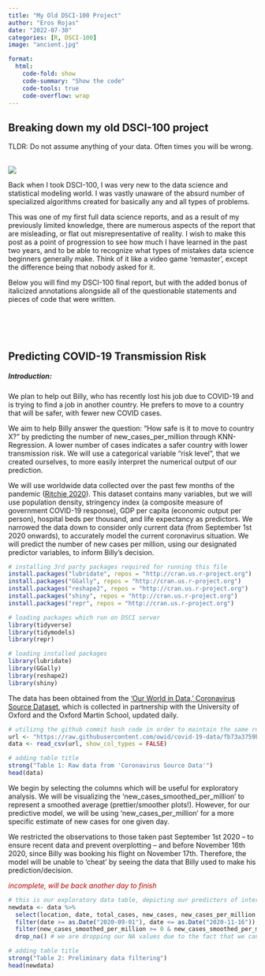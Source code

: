 ```yaml
---
title: "My Old DSCI-100 Project"
author: "Eros Rojas"
date: "2022-07-30"
categories: [R, DSCI-100]
image: "ancient.jpg"

format:
  html:
    code-fold: show
    code-summary: "Show the code"
    code-tools: true
    code-overflow: wrap
---
```


## **Breaking down my old DSCI-100 project**
TLDR: Do not assume anything of your data. Often times you will be wrong.

<br>
![](data-pic.jpg)
<br>

Back when I took DSCI-100, I was very new to the data science and statistical modeling world. I was vastly unaware of the absurd number of specialized algorithms created for basically any and all types of problems. 

This was one of my first full data science reports, and as a result of my previously limited knowledge, there are numerous aspects of the report that are misleading, or flat out misrepresentative of reality. I wish to make this post as a point of progression to see how much I have learned in the past two years, and to be able to recognize what types of mistakes data science beginners generally make. Think of it like a video game 'remaster', except the difference being that nobody asked for it.

Below you will find my DSCI-100 final report, but with the added bonus of italicized annotations alongside all of the questionable statements and pieces of code that were written. 

<br>
<br>
<br>

## **Predicting COVID-19 Transmission Risk**

##### **Introduction:**

We plan to help out Billy, who has recently lost his job due to COVID-19 and is trying to find a job in another country. He prefers to move to a country that will be safer, with fewer new COVID cases. 

We aim to help Billy answer the question: “How safe is it to move to country X?” by predicting the number of new_cases_per_million through KNN-Regression. A lower number of cases indicates a safer country with lower transmission risk. We will use a categorical variable “risk level”, that we created ourselves, to more easily interpret the numerical output of our prediction. 

We will use worldwide data collected over the past few months of the pandemic ([Ritchie 2020](https://ourworldindata.org/coronavirus-source-data)). This dataset contains many variables, but we will use population density, stringency index (a composite measure of government COVID-19 response), GDP per capita (economic output per person), hospital beds per thousand, and life expectancy as predictors. We narrowed the data down to consider only current data (from September 1st 2020 onwards), to accurately model the current coronavirus situation. We will predict the number of new cases per million, using our designated predictor variables, to inform Billy’s decision.


```r
# installing 3rd party packages required for running this file
install.packages("lubridate", repos = "http://cran.us.r-project.org")
install.packages("GGally", repos = "http://cran.us.r-project.org")
install.packages("reshape2", repos = "http://cran.us.r-project.org")
install.packages("shiny", repos = "http://cran.us.r-project.org")
install.packages("repr", repos = "http://cran.us.r-project.org")

# loading packages which run on DSCI server
library(tidyverse)
library(tidymodels)
library(repr)

# loading installed packages
library(lubridate)
library(GGally)
library(reshape2)
library(shiny)
```

The data has been obtained from the ['Our World in Data,' Coronavirus Source Dataset](https://ourworldindata.org/coronavirus-source-data), which is collected in partnership with the University of Oxford and the Oxford Martin School, updated daily.

```r
# utilizng the github commit hash code in order to maintain the same running code throughout the lifespan of this project
url <- "https://raw.githubusercontent.com/owid/covid-19-data/fb73a3759b6691dc9a6f880353a37e70cd7ceb92/public/data/owid-covid-data.csv"
data <- read_csv(url, show_col_types = FALSE)

# adding table title
strong("Table 1: Raw data from 'Coronavirus Source Data'")
head(data)
```

We begin by selecting the columns which will be useful for exploratory analysis. We will be visualizing the 'new_cases_smoothed_per_million' to represent a smoothed average (prettier/smoother plots!). However, for our predictive model, we will be using 'new_cases_per_million' for a more specific estimate of new cases for one given day.

We restricted the observations to those taken past September 1st 2020 – to ensure recent data and prevent overplotting – and before November 16th 2020, since Billy was booking his flight on November 17th. Therefore, the model will be unable to ‘cheat’ by seeing the data that Billy used to make his prediction/decision.

*<span style="color:#b30000">incomplete, will be back another day to finish</span>*

```r
# this is our exploratory data table, depicting our predictors of interest
newdata <- data %>%
  select(location, date, total_cases, new_cases, new_cases_per_million ,new_cases_smoothed_per_million, stringency_index, population_density, gdp_per_capita, hospital_beds_per_thousand, life_expectancy) %>% 
  filter(date >= as.Date("2020-09-01"), date <= as.Date("2020-11-16")) %>% #filter date after september to avoid overplotting
  filter(new_cases_smoothed_per_million >= 0 & new_cases_smoothed_per_million < 1000) %>% #stating our upper and lower boundries
  drop_na() # we are dropping our NA values due to the fact that we can not preform KNN regression on values which do not exist 

# adding table title
strong("Table 2: Preliminary data filtering")
head(newdata)
```